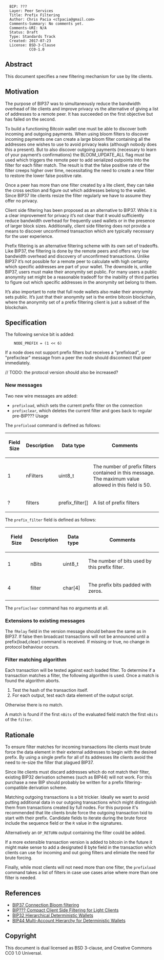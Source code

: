 <pre>
  BIP: ???
  Layer: Peer Services
  Title: Prefix Filtering
  Author: Chris Pacia <ctpacia@gmail.com>
  Comments-Summary: No comments yet.
  Comments-URI: N/A
  Status: Draft
  Type: Standards Track
  Created: 2017-07-23
  License: BSD-3-Clause
           CC0-1.0
</pre>

==Abstract==

This document specifies a new filtering mechanism for use by lite clients. 

==Motivation==

The purpose of BIP37 was to simultaneously reduce the bandwidth overhead of lite clients and improve privacy vs the alternative of giving a list of addresses to a remote peer. It has succeeded on the first objective but has failed on the second. 

To build a functioning Bitcoin wallet one must be able to discover both incoming and outgoing payments. When using bloom filters to discover incoming payments one can create a large bloom filter containing all the addresses one wishes to use to avoid privacy leaks (although nobody does this a present). But to also discover outgoing payments (necessary to learn of your payment’s confirmations) the BLOOM_UPDATE_ALL flag must be used which triggers the remote peer to add serialized outpoints into the filter for each filter match. The result is that the false positive rate of the filter creeps higher over time, necessitating the need to create a new filter to restore the lower false positive rate. 

Once a peer has more than one filter created by a lite client, they can take the cross section and figure out which addresses belong to the wallet. Since BIP37 lite clients resize the filter regularly we have to assume they offer no privacy. 

Client side filtering has been proposed as an alternative to BIP37. While it is a clear improvement for privacy it’s not clear that it would sufficiently reduce bandwidth overhead for frequently used wallets or in the presence of larger block sizes. Additionally, client side filtering does not provide a means to discover unconfirmed transaction which are typically necessary for the user experience. 

Prefix filtering is an alternative filtering scheme with its own set of tradeoffs. Like BIP37, the filtering is done by the remote peers and offers very low bandwidth overhead and discovery of unconfirmed transactions. Unlike BIP37 it’s not possible for a remote peer to calculate with high certainty which specific addresses are part of your wallet. The downside is, unlike BIP37, users must make their anonymity set public. For many users a public anonymity set might be a reasonable tradeoff for the inability of third parties to figure out which specific addresses in the anonymity set belong to them. 

It’s also important to note that full node wallets also make their anonymity sets public. It’s just that their anonymity set is the entire bitcoin blockchain, where the anonymity set of a prefix filtering client is just a subset of the blockchain. 


==Specification==

The following service bit is added:
<pre>
    NODE_PREFIX = (1 << 6)
</pre>

If a node does not support prefix filters but receives a "prefixload", or "prefixclear" message from a peer the node should disconnect that peer immediately. 

// TODO: the protocol version should also be increased?

===New messages===

Two new wire messages are added:

* <code>prefixload</code>, which sets the current prefix filter on the connection
* <code>prefixclear</code>, which deletes the current filter and goes back to regular pre-BIP??? Usage

The <code>prefixload</code> command is defined as follows:

{|class="wikitable"
! Field Size !! Description !! Data type !! Comments
|-
| 1 || nFilters || uint8_t|| The number of prefix filters contained in this message. The maximum value allowed in this field is 50.
|-
| ? || filters || prefix_filter[]|| A list of prefix filters
|}

The <code>prefix_filter</code> field is defined as follows:
{|class="wikitable"
! Field Size !! Description !! Data type !! Comments
|-
| 1 || nBits || uint8_t|| The number of bits used by this prefix filter.
|-
| 4 || filter || char[4]|| The prefix bits padded with zeros.
|}

The <code>prefixclear</code> command has no arguments at all.

===Extensions to existing messages===

The <code>fRelay</code> field in the version message should behave the same as in BIP37. If false then broadcast transactions will not be announced until a prefix{load,clear} command is received. If missing or true, no change in protocol behaviour occurs.

===Filter matching algorithm===

Each transaction will be tested against each loaded filter. To determine if a transaction matches a filter, the following algorithm is used. Once a match is found the algorithm aborts.

# Test the hash of the transaction itself.
# For each output, test each data element of the output script.
Otherwise there is no match.

A match is found if the first <code>nBits</code> of the evaluated field match the first <code>nBits</code> of the <code>filter</code>.

==Rationale==

To ensure filter matches for incoming transactions lite clients must brute force the data element in their external addresses to begin with the desired prefix. By using a single prefix for all of its addresses lite
clients avoid the need to  re-size the filter that plagued BIP37. 

Since lite clients must discard addresses which do not match their filter, existing BIP32 derivation schemes (such as BIP44) will not work. For this purchase a new BIP should probably be written for a prefix filtering-compatible
derivation scheme. 

Matching outgoing transactions is a bit trickier. Ideally we want to avoid putting additional data in our outgoing transactions which might distinguish them from transactions created by full nodes. 
For this purpose it's recommended that lite clients brute force the outgoing transaction txid to start with their prefix. Candidate fields to iterate during the brute force include the 
sequence field or the <code>R</code> value in the signatures. 

Alternatively an <code>OP_RETURN</code> output containing the filter could be added.

If a more extensible transaction version is added to bitcoin in the future it might make sense to add a designated 8 byte field in the transaction which clients can use for incoming and out going filters and elimiate the need for brute forcing.

Finally, while most clients will not need more than one filter, the <code>prefixload</code> command takes a list of filters in case use cases arise where more than one filter is needed.

==References==

*[[bip-0037.mediawiki|BIP37 Connection Bloom filtering]]
*[[https://github.com/Roasbeef/bips/blob/master/gcs_light_client.mediawiki|BIP??? Compact Client Side Filtering for Light Clients]]
*[[bip-0032.mediawiki|BIP32 Hierarchical Deterministic Wallets]]
*[[bip-0044.mediawiki|BIP44 Multi-Account Hierarchy for Deterministic Wallets]]

==Copyright==

This document is dual licensed as BSD 3-clause, and Creative Commons CC0 1.0 Universal.
